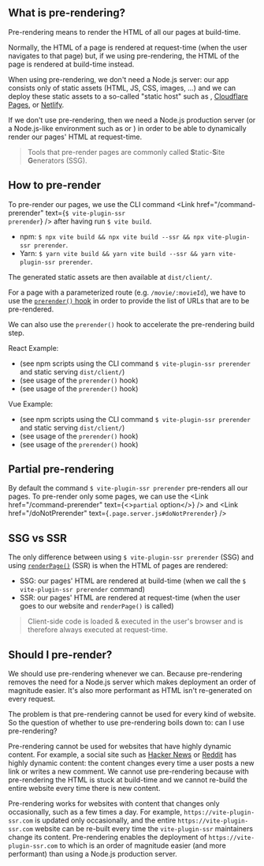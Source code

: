 
## What is pre-rendering?

Pre-rendering means to render the HTML of all our pages at build-time.

Normally, the HTML of a page is rendered at request-time
(when the user navigates to that page) but,
if we using pre-rendering, the HTML of the page is rendered at build-time instead.

When using pre-rendering, we don't need a Node.js server: our app consists only of static assets (HTML, JS, CSS, images, ...)
and we can deploy these static assets to a so-called "static host" such as <Link href="/github-pages" text="GitHub Pages" />, [Cloudflare Pages](/cloudflare-pages), or [Netlify](/netlify).

If we don't use pre-rendering, then we need a Node.js production server (or a Node.js-like environment such as <Link href="/cloudflare-workers" text="Cloudflare Workers" /> or <Link href="/vercel" text="Vercel" />) in order to be able to dynamically render our pages' HTML at request-time.

> Tools that pre-render pages are commonly called <b>S</b>tatic-<b>S</b>ite <b>G</b>enerators (SSG).

## How to pre-render

To pre-render our pages, we use the CLI command <Link href="/command-prerender" text={<code>$ vite-plugin-ssr prerender</code>} /> after having run `$ vite build`.
 - npm: `$ npx vite build && npx vite build --ssr && npx vite-plugin-ssr prerender`.
 - Yarn: `$ yarn vite build && yarn vite build --ssr && yarn vite-plugin-ssr prerender`.

The generated static assets are then available at `dist/client/`.

For a page with a parameterized route (e.g. `/movie/:movieId`), we have to use the [`prerender()` hook](/prerender) in order to provide the list of URLs that are to be pre-rendered.

We can also use the `prerender()` hook to accelerate the pre-rendering build step.

React Example:
 - <RepoLink path='/examples/react-full/package.json' /> (see npm scripts using the CLI command <code>$ vite-plugin-ssr prerender</code> and static serving <code>dist/client/</code>)
 - <RepoLink path='/examples/react-full/pages/hello/index.page.server.ts' /> (see usage of the <code>prerender()</code> hook)
 - <RepoLink path='/examples/react-full/pages/star-wars/index.page.server.ts' /> (see usage of the <code>prerender()</code> hook)

Vue Example:
 - <RepoLink path='/examples/vue-full/package.json' /> (see npm scripts using the CLI command <code>$ vite-plugin-ssr prerender</code> and static serving <code>dist/client/</code>)
 - <RepoLink path='/examples/vue-full/pages/hello/index.page.server.ts' /> (see usage of the <code>prerender()</code> hook)
 - <RepoLink path='/examples/vue-full/pages/star-wars/index.page.server.ts' /> (see usage of the <code>prerender()</code> hook)


## Partial pre-rendering

By default the command `$ vite-plugin-ssr prerender` pre-renders all our pages.
To pre-render only some pages, we can use the <Link href="/command-prerender" text={<><code>partial</code> option</>} /> and <Link href="/doNotPrerender" text={<code>.page.server.js#doNotPrerender</code>} />


## SSG vs SSR

The only difference between using `$ vite-plugin-ssr prerender` (SSG) and using [`renderPage()`](/createPageRenderer) (SSR) is when the HTML of pages are rendered:
- SSG: our pages' HTML are rendered at build-time (when we call the `$ vite-plugin-ssr prerender` command)
- SSR: our pages' HTML are rendered at request-time (when the user goes to our website and `renderPage()` is called)

> Client-side code is loaded & executed in the user's browser and is therefore always executed at request-time.


## Should I pre-render?

We should use pre-rendering whenever we can. Because pre-rendering removes the need for a Node.js server which makes deployment an order of magnitude easier. It's also more performant as HTML isn't re-generated on every request.

The problem is that pre-rendering cannot be used for every kind of website. So the question of whether to use pre-rendering boils down to: can I use pre-rendering?

Pre-rendering cannot be used for websites that have highly dynamic content. For example, a social site such as [Hacker News](https://news.ycombinator.com/) or [Reddit](https://www.reddit.com/) has highly dynamic content: the content changes every time a user posts a new link or writes a new comment. We cannot use pre-rendering because with pre-rendering the HTML is stuck at build-time and we cannot re-build the entire website every time there is new content.

Pre-rendering works for websites with content that changes only occasionally, such as a few times a day. For example, `https://vite-plugin-ssr.com` is updated only occasionally, and the entire `https://vite-plugin-ssr.com` website can be re-built every time the `vite-plugin-ssr` maintainers change its content. Pre-rendering enables the deployment of `https://vite-plugin-ssr.com` to <Link href="/github-pages" text="GitHub Pages" /> which is an order of magnitude easier (and more performant) than using a Node.js production server.


